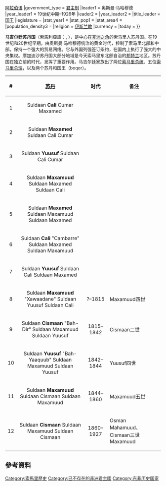 {{expert|time=2016-12-04T08:02:26+00:00}}
{{unreferenced|time=2016-12-04T08:02:26+00:00}}
{{Infobox Former Country
|native_name            = Suldanadda Majeerteen<br />𐒈𐒚𐒐𐒆𐒖𐒒𐒖𐒆𐒆𐒖 𐒑𐒖𐒃𐒜𐒇𐒂𐒜𐒒<br /> سلطنة مجرتين<br />''Migiurtinia'' 
|conventional_long_name = 马吉尔廷苏丹国
|common_name            = Migiurtinia
|continent              = 非洲
|region                 = 非洲之角
|status                 = 索马里苏丹国<br>意大利保护国 (1889–1924)
|country                = 索马里
|year_start             = 1800年
|year_end               = 1924年
|p1                     =
|flag_p1                =
|s1                     = 霍比奥苏丹国
|flag_s1                = Hobyo sultanate map.png
|s2                     = 意属索马里
|flag s2                = Flag_of_Italy_(1861-1946).svg
|date_start             =
|date_end               = 10月–11月
|event_start            =
|event_end              = 苏丹战役
|image_flag             = Majeerteen_sultanate_flag.jpg
|image_flag_size        =
|flag                   =
|image_coat             = 
|image_map              = Majeerteen sultanate map.png|Majeerteen sultanate map|250px
|image_map_caption      = 19世纪后期马吉尔廷苏丹国
|national_motto         =
|national_anthem        =
|capital                = 阿卢拉 <br /> Bargal
|common_languages       = [[索马里语|索马里语]]{{·}}[[阿拉伯语|阿拉伯语]]
|government_type        = [[君主制|君主制]]
|leader1                = 奥斯曼·马哈穆德
|year_leader1           = 19世纪中期–1926年
|leader2                =
|year_leader2           =
|title_leader           = [[国王|国王]]
|legislature            =
|stat_year1             =
|stat_pop1              =
|stat_area4             =
|population_density3    =
|religion               = [[伊斯兰教|伊斯兰教]]
|currency               =
|today                  = {{flag|Somalia}}
}}

'''马吉尔廷苏丹国'''（索馬利亞語：''{{lang|so|Suldanadda Majeerteen}}'', {{lang-ar|سلطنة مجرتين}}），是中心在[[非洲之角|非洲之角]]的索马里人苏丹国。在19世纪和20世纪早期，由奥斯曼·马哈穆德统治的黄金时代，控制了索马里北部和中部。保持一个强大的贸易网络。它与外国列强签订条约，在国内上执行了强大的中央集权。摩加迪沙苏丹国大部分地域是今天索马里东北部自治的[[邦特兰|邦特兰]]地区。苏丹国在独立前的时代，发挥了重要作用。马吉尔廷家族出了两位[[索马里总统|索马里总统]]、五位[[索马里总理|索马里总理]]，以及两个苏丹和国王（boqor）。
{| class="wikitable sortable"
|- align=center
! # !! [[苏丹_(称谓)|苏丹]] !! 时代 !! 备注
|-
|align=center| 1 || align=center| Suldaan '''Cali''' Cumar Maxamed || align=center| || 
|-
|align=center| 2 || align=center| Suldaan '''Maxamed''' Suldaan Cali Cumar || align=center| || 
|-
|align=center| 3 || align=center| Suldaan '''Yuusuf''' Suldaan Cali Cumar || align=center| ||
|-
|align=center| 4 || align=center| Suldaan '''Maxamuud''' Suldaan Maxamed Suldaan Cali || align=center| ||
|-
|align=center| 5 || align=center| Suldaan '''Maxamed''' Suldaan Maxamuud Suldaan Maxamed || align=center| ||
|-
|align=center| 6 || align=center| Suldaan '''Cali''' "Cambarre" Suldaan Maxamed Suldaan Maxamuud || align=center| || 
|-
|align=center| 7 || align=center| Suldaan '''Yuusuf''' Suldaan Cali Suldaan Maxamed || align=center| || 
|-
|align=center| 8 || align=center| Suldaan '''Maxamuud''' "Xawaadane" Suldaan Yuusuf Suldaan Cali || align=center| ?–1815 || Maxamuud四世
|-
|align=center| 9 || align=center| Suldaan '''Cismaan''' "Bah-Dir" Suldaan Maxamuud Suldaan Yuusuf || align=center| 1815–1842 || Cismaan二世
|-
|align=center| 10 || align=center| Suldaan '''Yuusuf''' "Bah-Yaaquub" Suldaan Maxamuud Suldaan Yuusuf || align=center| 1842–1844 || Yuusuf四世
|-
|align=center| 11 || align=center| Suldaan '''Maxamuud''' Suldaan Cismaan Suldaan Maxamuud || align=center| 1844–1860 || Maxamuud五世
|-
|align=center| 12 || align=center| Suldaan '''Cismaan''' Suldaan Maxamuud Suldaan Cismaan || align=center| 1860–1927 ||Osman Mahamuud、Cismaan三世Maxamuud
|}

== 參考資料 ==
{{Reflist}}

{{帝国}}

{{DEFAULTSORT:Majeerteen}}
[[Category:索馬里歷史|Category:索馬里歷史]]
[[Category:已不存在的非洲君主國|Category:已不存在的非洲君主國]]
[[Category:东非历史国家|Category:东非历史国家]]